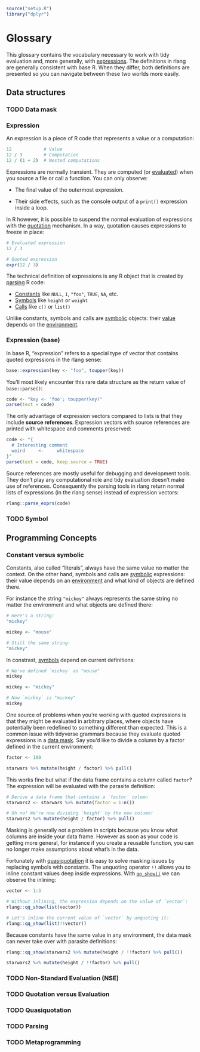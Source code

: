 
```r
source("setup.R")
library("dplyr")
```

# Glossary

This glossary contains the vocabulary necessary to work with tidy evaluation and, more generally, with [expressions](#glossary-expr). The definitions in rlang are generally consistent with base R. When they differ, both definitions are presented so you can navigate between these two worlds more easily.


## Data structures

### TODO Data mask {#glossary-data-mask}

### Expression {#glossary-expr}

An expression is a piece of R code that represents a value or a computation:

```r
12            # Value
12 / 3        # Computation
12 / (1 + 2)  # Nested computations
```

Expressions are normally transient. They are computed (or [evaluated](#glossary-eval)) when you source a file or call a function. You can only observe:

* The final value of the outermost expression.

* Their side effects, such as the console output of a `print()` expression inside a loop.

In R however, it is possible to suspend the normal evaluation of expressions with the [quotation](#glossary-quotation) mechanism. In a way, quotation causes expressions to freeze in place:

```r
# Evaluated expression
12 / 3

# Quoted expression
expr(12 / 3)
```

The technical definition of expressions is any R object that is created by [parsing](#glossary-parse) R code:

* [Constants](#glossary-constant-symbolic) like `NULL`, `1`, `"foo"`, `TRUE`, `NA`, etc.
* [Symbols](#glossary-sym) like `height` or `weight`
* [Calls](#glossary-call) like `c()` or `list()`

Unlike constants, symbols and calls are [symbolic](#glossary-constant-symbolic) objects: their [value](#glossary-eval) depends on the [environment](#glossary-env).


### Expression (base)

In base R, "expression" refers to a special type of vector that contains quoted expressions in the rlang sense:

```r
base::expression(key <- "foo", toupper(key))
```

You'll most likely encounter this rare data structure as the return value of `base::parse()`:

```r
code <- "key <- 'foo'; toupper(key)"
parse(text = code)
```

The only advantage of expression vectors compared to lists is that they include **source references**. Expression vectors with source references are printed with whitespace and comments preserved:

```r
code <- "{
  # Interesting comment
  weird     <-     whitespace
}"
parse(text = code, keep.source = TRUE)
```

Source references are mostly useful for debugging and development tools. They don't play any computational role and tidy evaluation doesn't make use of references. Consequently the parsing tools in rlang return normal lists of expressions (in the rlang sense) instead of expression vectors:

```r
rlang::parse_exprs(code)
```


### TODO Symbol {#glossary-sym}


## Programming Concepts

### Constant versus symbolic {#glossary-constant-symbolic}

Constants, also called "literals", always have the same value no matter the context. On the other hand, symbols and calls are [symbolic](#glossary-constant-symbolic) expressions: their value depends on an [environment](#glossary-env) and what kind of objects are defined there.

For instance the string `"mickey"` always represents the same string no matter the environment and what objects are defined there:

```r
# Here's a string:
"mickey"

mickey <- "mouse"

# Still the same string:
"mickey"
```

In constrast, [symbols](#glossary-sym) depend on current definitions:

```r
# We've defined `mickey` as "mouse"
mickey

mickey <- "mickey"

# Now `mickey` is "mickey"
mickey
```

One source of problems when you're working with quoted expressions is that they might be evaluated in arbitrary places, where objects have potentially been redefined to something different than expected. This is a common issue with tidyverse grammars because they evaluate quoted expressions in a [data mask](#glossary-data-mask). Say you'd like to divide a column by a factor defined in the current environment:

```r
factor <- 100

starwars %>% mutate(height / factor) %>% pull()
```

This works fine but what if the data frame contains a column called `factor`? The expression will be evaluated with the parasite definition:

```r
# Derive a data frame that contains a `factor` column
starwars2 <- starwars %>% mutate(factor = 1:n())

# Oh no! We're now dividing `height` by the new column!
starwars2 %>% mutate(height / factor) %>% pull()
```

Masking is generally not a problem in scripts because you know what columns are inside your data frame. However as soon as your code is getting more general, for instance if you create a reusable function, you can no longer make assumptions about what's in the data.

Fortunately with [quasiquotation](#glossary-qq) it is easy to solve masking issues by replacing symbols with constants. The unquoting operator `!!` allows you to inline constant values deep inside expressions. With [`qq_show()`](#toolbox-qq-show) we can observe the inlining:

```r
vector <- 1:3

# Without inlining, the expression depends on the value of `vector`:
rlang::qq_show(list(vector))

# Let's inline the current value of `vector` by unquoting it:
rlang::qq_show(list(!!vector))
```

Because constants have the same value in any environment, the data mask can never take over with parasite definitions:

```r
rlang::qq_show(starwars2 %>% mutate(height / !!factor) %>% pull())

starwars2 %>% mutate(height / !!factor) %>% pull()
```


### TODO Non-Standard Evaluation (NSE) {#glossary-nse}

### TODO Quotation versus Evaluation {#glossary-quotation-evaluation}

### TODO Quasiquotation {#glossary-qq}

### TODO Parsing {#glossary-parse}

### TODO Metaprogramming {#glossary-metaprogramming}
